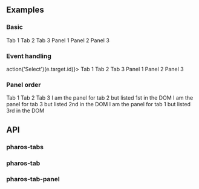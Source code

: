 


<Intro />

<Meta title="Components/Tabs" />

## Examples

### Basic

<Canvas withToolbar>
  <Story name="Base">
    <PharosTabs>
      <PharosTab id="tab-1" data-panel-id="panel-1">
        Tab 1
      </PharosTab>
      <PharosTab id="tab-2" data-panel-id="panel-2">
        Tab 2
      </PharosTab>
      <PharosTab id="tab-3" data-panel-id="panel-3">
        Tab 3
      </PharosTab>
      <PharosTabPanel id="panel-1" slot="panel">
        Panel 1
      </PharosTabPanel>
      <PharosTabPanel id="panel-2" slot="panel">
        Panel 2
      </PharosTabPanel>
      <PharosTabPanel id="panel-3" slot="panel">
        Panel 3
      </PharosTabPanel>
    </PharosTabs>
  </Story>
</Canvas>

### Event handling

<Canvas withToolbar>
  <Story name="Events">
    <PharosTabs onPharos-Tab-Selected={(e) => action('Select')(e.target.id)}>
      <PharosTab id="tab-1" data-panel-id="panel-1">
        Tab 1
      </PharosTab>
      <PharosTab id="tab-2" data-panel-id="panel-2">
        Tab 2
      </PharosTab>
      <PharosTab id="tab-3" data-panel-id="panel-3" selected>
        Tab 3
      </PharosTab>
      <PharosTabPanel id="panel-1" slot="panel">
        Panel 1
      </PharosTabPanel>
      <PharosTabPanel id="panel-2" slot="panel">
        Panel 2
      </PharosTabPanel>
      <PharosTabPanel id="panel-3" slot="panel">
        Panel 3
      </PharosTabPanel>
    </PharosTabs>
  </Story>
</Canvas>

### Panel order

<Canvas withToolbar>
  <Story name="Panel Order">
    <PharosTabs>
      <PharosTab id="tab-1" data-panel-id="panel-1">
        Tab 1
      </PharosTab>
      <PharosTab id="tab-2" data-panel-id="panel-2">
        Tab 2
      </PharosTab>
      <PharosTab id="tab-3" data-panel-id="panel-3">
        Tab 3
      </PharosTab>
      <PharosTabPanel id="panel-2" slot="panel">
        I am the panel for tab 2 but listed 1st in the DOM
      </PharosTabPanel>
      <PharosTabPanel id="panel-3" slot="panel">
        I am the panel for tab 3 but listed 2nd in the DOM
      </PharosTabPanel>
      <PharosTabPanel id="panel-1" slot="panel">
        I am the panel for tab 1 but listed 3rd in the DOM
      </PharosTabPanel>
    </PharosTabs>
  </Story>
</Canvas>

## API

### pharos-tabs

<ArgsTable of={PharosTabs} />

### pharos-tab

<ArgsTable of={PharosTab} />

### pharos-tab-panel

<ArgsTable of={PharosTabPanel} />

